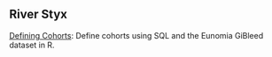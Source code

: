 ## River Styx

[Defining Cohorts](10.2-defining-cohorts.qmd): Define cohorts using SQL and the Eunomia GiBleed dataset in R.